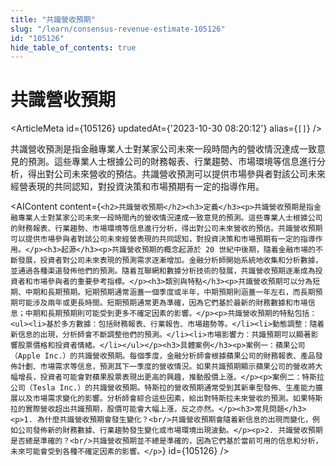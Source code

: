 ```yaml
---
title: "共識營收預期"
slug: "/learn/consensus-revenue-estimate-105126"
id: "105126"
hide_table_of_contents: true
---
```



# 共識營收預期

<ArticleMeta id={105126} updatedAt={'2023-10-30 08:20:12'} alias={`[]`} />
<div className='border-solid border-b border-t-0 my-4 border-[var(--ifm-color-gray-300)]' />

共識營收預測是指金融專業人士對某家公司未來一段時間內的營收情況達成一致意見的預測。這些專業人士根據公司的財務報表、行業趨勢、市場環境等信息進行分析，得出對公司未來營收的預估。共識營收預測可以提供市場參與者對該公司未來經營表現的共同認知，對投資決策和市場預期有一定的指導作用。

<AIContent content={`<h2>共識營收預期</h2><h3>定義</h3><p>共識營收預期是指金融專業人士對某家公司未來一段時間內的營收情況達成一致意見的預測。這些專業人士根據公司的財務報表、行業趨勢、市場環境等信息進行分析，得出對公司未來營收的預估。共識營收預期可以提供市場參與者對該公司未來經營表現的共同認知，對投資決策和市場預期有一定的指導作用。</p><h3>起源</h3><p>共識營收預期的概念起源於 20 世紀中後期，隨着金融市場的不斷發展，投資者對公司未來表現的預測需求逐漸增加。金融分析師開始系統地收集和分析數據，並通過各種渠道發佈他們的預測。隨着互聯網和數據分析技術的發展，共識營收預期逐漸成為投資者和市場參與者的重要參考指標。</p><h3>類別與特點</h3><p>共識營收預期可以分為短期、中期和長期預期。短期預期通常涵蓋一個季度或半年，中期預期則涵蓋一年左右，而長期預期可能涉及兩年或更長時間。短期預期通常更為準確，因為它們基於最新的財務數據和市場信息；中期和長期預期則可能受到更多不確定因素的影響。</p><p>共識營收預期的特點包括：<ul><li>基於多方數據：包括財務報表、行業報告、市場趨勢等。</li><li>動態調整：隨着新信息的出現，分析師會不斷調整他們的預測。</li><li>市場影響力：共識預期可以顯著影響股票價格和投資者情緒。</li></ul></p><h3>具體案例</h3><p>案例一：蘋果公司（Apple Inc.）的共識營收預期。每個季度，金融分析師會根據蘋果公司的財務報表、產品發佈計劃、市場需求等信息，預測其下一季度的營收情況。如果共識預期顯示蘋果公司的營收將大幅增長，投資者可能會對蘋果股票表現出更高的興趣，推動股價上漲。</p><p>案例二：特斯拉公司（Tesla Inc.）的共識營收預期。特斯拉的營收預期通常受到其新車型發佈、生產能力擴展以及市場需求變化的影響。分析師會綜合這些因素，給出對特斯拉未來營收的預測。如果特斯拉的實際營收超出共識預期，股價可能會大幅上漲，反之亦然。</p><h3>常見問題</h3><p>1. 為什麼共識營收預期會發生變化？<br/>共識營收預期會隨着新信息的出現而變化，例如公司發佈新的財務數據、行業趨勢發生變化或市場環境出現波動。</p><p>2. 共識營收預期是否總是準確的？<br/>共識營收預期並不總是準確的，因為它們基於當前可用的信息和分析，未來可能會受到各種不確定因素的影響。</p>`} id={105126} />
